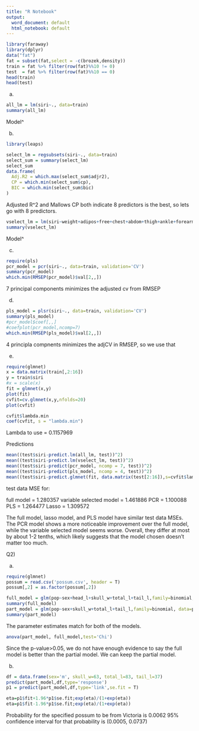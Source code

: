---
title: "R Notebook"
output:
  word_document: default
  html_notebook: default
---
```{r}
library(faraway)
library(dplyr)
data("fat")
fat = subset(fat,select = -c(brozek,density))
train = fat %>% filter(row(fat)%%10 != 0)
test  = fat %>% filter(row(fat)%%10 == 0)
head(train) 
head(test)
```

a)
```{r}
all_lm = lm(siri~., data=train)
summary(all_lm)
```
Model^


b)
```{r}
library(leaps)
```
```{r}
select_lm = regsubsets(siri~., data=train)
select_sum = summary(select_lm)
select_sum
data.frame(
  Adj.R2 = which.max(select_sum$adjr2),
  CP = which.min(select_sum$cp),
  BIC = which.min(select_sum$bic)
)
```
Adjusted R^2 and Mallows CP both indicate 8 predictors is the best, so lets go with 8 predictors.


```{r}
vselect_lm = lm(siri~weight+adipos+free+chest+abdom+thigh+ankle+forearm, data=train)
summary(vselect_lm)
```
Model^


c)
```{r}
require(pls)
pcr_model = pcr(siri~., data=train, validation='CV')
summary(pcr_model)
which.min(RMSEP(pcr_model)$val[2,,])
```
7 principal components minimizes the adjusted cv from RMSEP


d)
```{r}
pls_model = plsr(siri~., data=train, validation='CV')
summary(pls_model)
#pcr_model$coef[,,]
#coefplot(pcr_model,ncomp=7)
which.min(RMSEP(pls_model)$val[2,,])
```
4 principla compnents minimizes the adjCV in RMSEP, so we use that


e)
```{r}
require(glmnet)
x = data.matrix(train[,2:16])
y = train$siri
#x = scale(x)
fit = glmnet(x,y)
plot(fit)
cvfit=cv.glmnet(x,y,nfolds=20)
plot(cvfit)
```
```{r}
cvfit$lambda.min
coef(cvfit, s = "lambda.min")
```
Lambda to use = 0.1157969



Predictions
```{r}
mean((test$siri-predict.lm(all_lm, test))^2)
mean((test$siri-predict.lm(vselect_lm, test))^2)
mean((test$siri-predict(pcr_model, ncomp = 7, test))^2)
mean((test$siri-predict(pls_model, ncomp = 4, test))^2)
mean((test$siri-predict.glmnet(fit, data.matrix(test[2:16]),s=cvfit$lambda.min))^2)
```
test data MSE for:

full model = 1.280357
variable selected model = 1.461886
PCR = 1.100088
PLS = 1.264477
Lasso = 1.309572

The full model, lasso model, and PLS model have similar test data MSEs. The PCR model shows a more noticeable improvement over the full model, while the variable selected model seems worse. Overall, they differ at most by about 1-2 tenths, which likely suggests that the model chosen doesn't matter too much.


Q2)

a)
```{r}
require(glmnet)
possum = read.csv('possum.csv', header = T)
possum[,2] = as.factor(possum[,2])

full_model = glm(pop~sex+head_l+skull_w+total_l+tail_l,family=binomial, data=possum)
summary(full_model)
part_model = glm(pop~sex+skull_w+total_l+tail_l,family=binomial, data=possum)
summary(part_model)
```
The parameter estimates match for both of the models.


```{r}
anova(part_model, full_model,test='Chi')
```

Since the p-value>0.05, we do not have enough evidence to say the full model is better than the partial model. We can keep the partial model.


b)
```{r}
df = data.frame(sex='m', skull_w=63, total_l=83, tail_l=37)
predict(part_model,df,type='response')
p1 = predict(part_model,df,type='link',se.fit = T)

eta=p1$fit+1.96*p1$se.fit;exp(eta)/(1+exp(eta))
eta=p1$fit-1.96*p1$se.fit;exp(eta)/(1+exp(eta))
```

Probability for the specified possum to be from Victoria is 0.0062
95% confidence interval for that probability is (0.0005, 0.0737)
